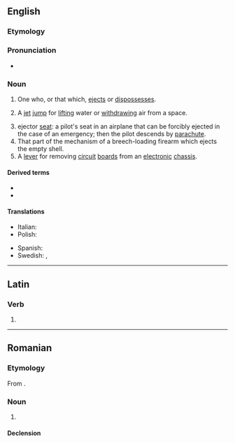 ==English==

===Etymology===
{{suffix|en|eject|or}}

===Pronunciation===
* {{IPA|en|/ɪˈd͡ʒɛktɚ/|/iːˈd͡ʒɛktɚ/}}
{{attention|en|check the second pronunciation, label it as restricted to particular varieties of English as needed}}

===Noun===
{{en-noun}}

# One who, or that which, [[eject]]s or [[dispossess]]es.
# {{lb|en|mechanics}} A [[jet]] [[jump]] for [[lift]]ing water or [[withdraw]]ing air from a space.<!-- {Ejector condenser} ([[steam|Steam]] [[engine|Engine]]), a condenser in which the [[vacuum]] is maintained by a jet pump. -->{{attention|en|where do we put this?}}
# ejector [[seat]]: a pilot's seat in an airplane that can be forcibly ejected in the case of an emergency; then the pilot descends by [[parachute]].
# That part of the mechanism of a breech-loading firearm which ejects the empty shell.
# A [[lever]] for removing [[circuit]] [[board]]s from an [[electronic]] [[chassis]].

====Derived terms====
* {{l|en|ejector condenser}}
* {{l|en|ejector seat}}

====Translations====
{{trans-top|ejector}}
* Italian: {{t|it|espulsore|m}}
* Polish: {{t|pl|wyrzutnik|m}}
{{trans-mid}}
* Spanish: {{t|es|eyector|m}}
* Swedish: {{t|sv|ejektor|c}}, {{t+|sv|utkastare|c}}
{{trans-bottom}}

----

==Latin==

===Verb===
{{la-verb-form|ējector}}

# {{inflection of|la|ējectō||1|s|pres|pasv|indc}}

----

==Romanian==

===Etymology===
From {{bor|ro|fr|éjecteur}}.

===Noun===
{{ro-noun|n|ejectoare}}

# {{l|en|ejector}}

====Declension====
{{ro-noun-n|pl=ejectoare}}